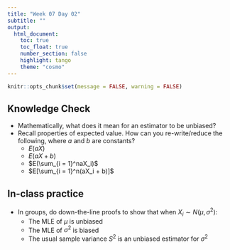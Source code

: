 ```yaml
---
title: "Week 07 Day 02"
subtitle: ""
output: 
  html_document:
    toc: true
    toc_float: true
    number_section: false
    highlight: tango
    theme: "cosmo"
---
```


```r
knitr::opts_chunk$set(message = FALSE, warning = FALSE)
```

## Knowledge Check

+ Mathematically, what does it mean for an estimator to be unbiased?
+ Recall properties of expected value. How can you re-write/reduce the following, where $a$ and $b$ are constants?
    + $E(aX)$
    + $E(aX + b)$
    + $E(\sum_{i = 1}^naX_i)$
    + $E[\sum_{i = 1}^n(aX_i + b)]$
    
## In-class practice

+ In groups, do down-the-line proofs to show that when $X_i \sim N(\mu, \sigma^2)$:
    + The MLE of $\mu$ is unbiased
    + The MLE of $\sigma^2$ is biased
    + The usual sample variance $S^2$ is an unbiased estimator for $\sigma^2$
    